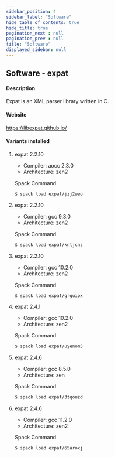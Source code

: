 ```yaml
---
sidebar_position: 4
sidebar_label: "Software"
hide_table_of_contents: true
hide_title: true
pagination_next : null
pagination_prev : null
title: "Software"
displayed_sidebar: null
---
```


## Software - expat


#### Description
Expat is an XML parser library written in C.

#### Website
https://libexpat.github.io/

#### Variants installed

1. expat 2.2.10

    - Compiler: aocc 2.3.0
    - Architecture: zen2

    Spack Command
    ```bash
    $ spack load expat/jzj2weo
    ```

2. expat 2.2.10

    - Compiler: gcc 9.3.0
    - Architecture: zen2

    Spack Command
    ```bash
    $ spack load expat/kntjcnz
    ```

3. expat 2.2.10

    - Compiler: gcc 10.2.0
    - Architecture: zen2

    Spack Command
    ```bash
    $ spack load expat/grguipx
    ```

4. expat 2.4.1

    - Compiler: gcc 10.2.0
    - Architecture: zen2

    Spack Command
    ```bash
    $ spack load expat/uyenom5
    ```

5. expat 2.4.6

    - Compiler: gcc 8.5.0
    - Architecture: zen

    Spack Command
    ```bash
    $ spack load expat/3tqouzd
    ```

6. expat 2.4.6

    - Compiler: gcc 11.2.0
    - Architecture: zen2

    Spack Command
    ```bash
    $ spack load expat/65aroxj
    ```
